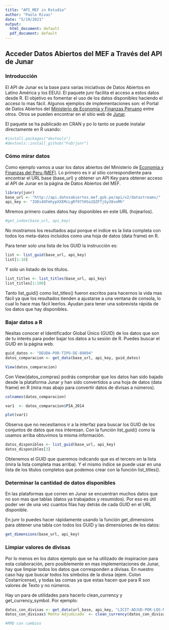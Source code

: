 ```yaml
---
title: "API_MEF in Rstudio"
author: "Paolo Rivas"
date: "5/19/2021"
output:
  html_document: default
  pdf_document: default
---
```


## Acceder Datos Abiertos del MEF a Través del API de Junar

### Introducción

El API de Junar es la base para varias iniciativas de Datos Abiertos en Latino América y los EEUU. El paquete junr facilita el acceso a estos datos desde R. El objetivo es fomentar el uso de los datos disponibles haciendo el acceso lo mas fácil. Algunos ejemplos de implementaciones son: el Portal de Datos Abiertos del [Ministerio de Economía y Finanzas Peruano](https://datosabiertos.mef.gob.pe/developers/) entre otros. Otros se pueden encontrar en el sitio web de [Junar](https://junar.com/).

El paquete se ha publicado en CRAN y po lo tanto se puede instalar directamente en R usando:

```r
#install.packages("devtools")
#devtools::install_github("FvD/junr")

```

### Cómo mirar datos

Como ejemplo vamos a usar los datos abiertos del Ministerio de [Economia y Finanzas del Peru (MEF)](https://datosabiertos.mef.gob.pe/home). Lo primero es ir al sitio correspondiente para encontrar el URL base (base_url) y obtener un API Key para obtener acceso al API de Junar en la página de Datos Abiertos del MEF.

```r

library(junr)
base_url <- "http://api.datosabiertos.mef.gob.pe/api/v2/datastreams/"
api_key <- "IODs4OFmhypXXEMcLgRf97tHSo2QZFTjGy38voMh"

```

Miremos primero cuales datos hay disponibles en este URL (hojearlos).

```r
#get_index(base_url, api_key)
```

No mostramos los resultados aquí porque el indice es la lista completa con todos los meta-datos incluidos como una hoja de datos (data frame) en R.

Para tener solo una lista de los GUID la instrucción es:

```r
list <- list_guid(base_url, api_key)
list[1:10]
```
Y solo un listado de los títulos.

```r
list_titles <- list_titles(base_url, api_key)
list_titles[1:100]
```
Tanto list_guid() como list_titles() fueron escritos para hacernos la vida mas fácil ya que los resultados tienden a ajustarse a una ventana de consola, lo cual lo hace mas fácil leerlos. Ayudan para tener una sobrevista rápida de los datos que hay disponibles.

### Bajar datos a R

Nesitas conocer el Identificador Global Único (GUID) de los datos que son de tu interés para poder bajar los datos a tu sesión de R. Puedes buscar el GUID en la página web.

```r
guid_datos <- "DEUDA-POR-TIPO-DE-89894"
datos_comparacion <- get_data(base_url, api_key, guid_datos)

View(datos_comparacion)
```
Con View(datos_compras) podrás comprobar que los datos han sido bajado desde la plataforma Junar y han sido convertidos a una hoja de datos (data frame) en R (mira mas abajo para convertir datos de divisas a números).

```r
colnames(datos_comparacion)

var1  <- datos_comparacion$PIA_2014

plot(var1)
```
Observa que no necesitamos ir a la interfaz para buscar los GUID de los conjuntos de datos que nos interesan. Con la función list_guid() como la usamos arriba obtuvimos la misma información.

```r
datos_disponibles <- list_guid(base_url, api_key)
datos_disponibles[3]
```
Obtenemos el GUID que queremos indicando que es el tercero en la lista (mira la lista completa mas arriba). Y el mismo índice se puede usar en una lista de los títulos completos que podemos crear con la función list_titles().

### Determinar la cantidad de datos disponibles

En las plataformas que corren en Junar se encuentran muchos datos que no son mas que tablas (datos ya trabajados y resumidos). Por eso es útil poder ver de una vez cuantos filas hay detrás de cada GUID en el URL disponible.

En junr lo puedes hacer rápidamente usando la función get_dimensions para obtener una tabla con todos los GUID y las dimensiones de los datos:

```r
get_dimensions(base_url, api_key)
```
### Limpiar valores de divisas 

Por lo menos en los datos ejemplo que se ha utilizado de inspiracion para esta colaboración, pero posiblemente en mas implementaciones de Junar, hay que limpiar todos los datos que corresponden a divisas. En nuestro caso hay que buscar todos los símbolos de la divisa (ejem. Colon Costarricense), y todas las comas ya que estas hacen que para R son valores de Texto y no números.

Hay un para de utilidades para hacerlo clean_currency y get_currency_symbol. Por ejemplo:

```r
datos_con_divisas <- get_data(url_base, api_key, "LICIT-ADJUD-POR-LOS-MINIS")
datos_con_divisas$`Monto Adjudicado` <- clean_currency(datos_con_divisas$`Monto Adjudicado`) 

#RMD con cambios
```


